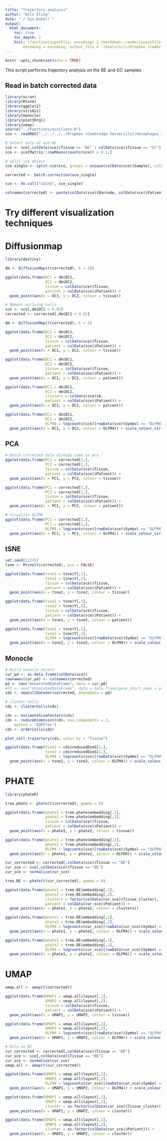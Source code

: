 ```yaml
---
title: "Trajectory analysis"
author: "Nils Eling"
date: "`r Sys.Date()`"
output: 
  html_document:
    toc: true
    toc_depth: 2
    knit: (function(inputFile, encoding) { rmarkdown::render(inputFile, 
        encoding = encoding, output_file = '/Users/nils/Dropbox (Cambridge University)/Oesophagus_single_cell/Results/Reports/Trajectory_analysis.html') })
---
```


```r
knitr::opts_chunk$set(echo = TRUE)
```

This script performs trajectory analysis on the BE and GC samples

## Read in batch corrected data

```r
library(scran)
library(Rtsne)
library(ggplot2)
library(viridis)
library(monocle)
library(plot3Drgl)
library(umap)
source("../Functions/auxiliary.R")
sce <- readRDS("../../../../Dropbox (Cambridge University)/Oesophagus_single_cell/All_corrected_sce.rds")

# Select only GC and BE
sce <- sce[,colData(sce)$Tissue == "BE" | colData(sce)$Tissue == "GC"]
sce <- sce[Matrix::rowMeans(counts(sce)) > 0.1,]

# Split sce object
sce_single <- split.sce(sce, groups = unique(colData(sce)$Sample), colData.name = "Sample")

corrected <- batch.correction(sce_single)

sce <- do.call("cbind", sce_single)

colnames(corrected) <- paste(colData(sce)$Barcode, colData(sce)$Patient, colData(sce)$Tissue, sep = "_")
```

# Try different visualization techniques

# Diffusionmap

```r
library(destiny)

dm <- DiffusionMap(t(corrected), k = 20)

ggplot(data.frame(DC1 = dm$DC1,
                  DC2 = dm$DC2,
                  tissue = colData(sce)$Tissue,
                  patient = colData(sce)$Patient)) + 
  geom_point(aes(x = DC1, y = DC2, colour = tissue))

# Remove outlying cells
sce <- sce[,dm$DC1 < 0.02]
corrected <- corrected[,dm$DC1 < 0.02]

dm <- DiffusionMap(t(corrected), k = 5)

ggplot(data.frame(DC1 = dm$DC1,
                  DC2 = dm$DC2,
                  tissue = colData(sce)$Tissue,
                  patient = colData(sce)$Patient)) + 
  geom_point(aes(x = DC1, y = DC2, colour = tissue))

ggplot(data.frame(DC1 = dm$DC1,
                  DC2 = dm$DC2,
                  tissue = colData(sce)$Tissue,
                  patient = colData(sce)$Patient)) + 
  geom_point(aes(x = DC1, y = DC2, colour = patient))

ggplot(data.frame(DC1 = dm$DC1,
                  DC2 = dm$DC2,
                  clusters = colData(sce)$A,
                  patient = colData(sce)$Patient)) + 
  geom_point(aes(x = DC1, y = DC2, colour = patient))

ggplot(data.frame(DC1 = dm$DC1,
                  DC2 = dm$DC2,
                  OLFM4 = logcounts(sce)[rowData(sce)$Symbol == "OLFM4",])) +
  geom_point(aes(x = DC1, y = DC2, colour = OLFM4)) + scale_colour_viridis()
```

## PCA

```r
# Batch corrected data already come as pca
ggplot(data.frame(PC1 = corrected[1,],
                  PC2 = corrected[2,],
                  tissue = colData(sce)$Tissue,
                  patient = colData(sce)$Patient)) + 
  geom_point(aes(x = PC1, y = PC2, colour = tissue))

ggplot(data.frame(PC1 = corrected[1,],
                  PC2 = corrected[2,],
                  tissue = colData(sce)$Tissue,
                  patient = colData(sce)$Patient)) + 
  geom_point(aes(x = PC1, y = PC2, colour = patient))

# Visualize OLFM4
ggplot(data.frame(PC1 = corrected[1,],
                  PC2 = corrected[2,],
                  OLFM4 = logcounts(sce)[rowData(sce)$Symbol == "OLFM4",])) +
  geom_point(aes(x = PC1, y = PC2, colour = OLFM4)) + scale_colour_viridis()
```

## tSNE

```r
set.seed(12345)
tsne <- Rtsne(t(corrected), pca = FALSE)

ggplot(data.frame(tsne1 = tsne$Y[,1],
                  tsne2 = tsne$Y[,2],
                  tissue = colData(sce)$Tissue,
                  patient = colData(sce)$Patient)) + 
  geom_point(aes(x = tsne1, y = tsne2, colour = tissue))

ggplot(data.frame(tsne1 = tsne$Y[,1],
                  tsne2 = tsne$Y[,2],
                  tissue = colData(sce)$Tissue,
                  patient = colData(sce)$Patient)) + 
  geom_point(aes(x = tsne1, y = tsne2, colour = patient))

ggplot(data.frame(tsne1 = tsne$Y[,1],
                  tsne2 = tsne$Y[,2],
                  OLFM4 = logcounts(sce)[rowData(sce)$Symbol == "OLFM4",])) +
  geom_point(aes(x = tsne1, y = tsne2, colour = OLFM4)) + scale_colour_viridis()

```

## Monocle

```r
# Build monocle object
cur_pd <- as.data.frame(colData(sce))
rownames(cur_pd) <- colnames(corrected)
pd <- new("AnnotatedDataFrame", data = cur_pd)
#fd <- new("AnnotatedDataFrame", data = data.frame(gene_short_name = paste("PC", 1:50, sep = "")))
cds <- newCellDataSet(corrected, phenoData = pd)

# cluster cells
cds <- clusterCells(cds)

cds <- estimateSizeFactors(cds)
cds <- reduceDimension(cds, max_components = 2,
    method = 'DDRTree')
cds <- orderCells(cds)

plot_cell_trajectory(cds, color_by = "Tissue")

ggplot(data.frame(tsne1 = cds@reducedDimS[1,],
                  tsne2 = cds@reducedDimS[2,],
                  OLFM4 = logcounts(sce)[rowData(sce)$Symbol == "OLFM4",])) +
  geom_point(aes(x = tsne1, y = tsne2, colour = OLFM4)) + scale_colour_viridis()
```

# PHATE

```r
library(phateR)

tree.phate <- phate(t(corrected), gamma = 0)

ggplot(data.frame(phate1 = tree.phate$embedding[,1],
                  phate2 = tree.phate$embedding[,2],
                  tissue = colData(sce)$Tissue,
                  patient = colData(sce)$Patient)) + 
  geom_point(aes(x = phate1, y = phate2, colour = tissue))

ggplot(data.frame(phate1 = tree.phate$embedding[,1],
                  phate2 = tree.phate$embedding[,2],
                  OLFM4 = logcounts(sce)[rowData(sce)$Symbol == "OLFM4",])) +
  geom_point(aes(x = phate1, y = phate2, colour = OLFM4)) + scale_colour_viridis()

cur_corrected <- corrected[,colData(sce)$Tissue == "BE"]
cur_sce <- sce[,colData(sce)$Tissue == "BE"]
cur_sce <- normalize(cur_sce)

tree.BE <- phate(t(cur_corrected), gamma = 0)

ggplot(data.frame(phate1 = tree.BE$embedding[,1],
                  phate2 = tree.BE$embedding[,2],
                  clusters = factor(colData(cur_sce)$Tissue_cluster),
                  patient = colData(cur_sce)$Patient)) + 
  geom_point(aes(x = phate1, y = phate2, colour = clusters))

ggplot(data.frame(phate1 = tree.BE$embedding[,1],
                  phate2 = tree.BE$embedding[,2],
                  OLFM4 = logcounts(cur_sce)[rowData(cur_sce)$Symbol == "OLFM4",])) +
  geom_point(aes(x = phate1, y = phate2, colour = OLFM4)) + scale_colour_viridis()

ggplot(data.frame(phate1 = tree.BE$embedding[,1],
                  phate2 = tree.BE$embedding[,2],
                  OLFM4 = logcounts(cur_sce)[rowData(cur_sce)$Symbol == "MUC2",])) +
  geom_point(aes(x = phate1, y = phate2, colour = OLFM4)) + scale_colour_viridis()
```

# UMAP

```r
umap.all <- umap(t(corrected))

ggplot(data.frame(UMAP1 = umap.all$layout[,1],
                  UMAP2 = umap.all$layout[,2],
                  tissue = colData(sce)$Tissue,
                  patient = colData(sce)$Patient)) + 
  geom_point(aes(x = UMAP1, y = UMAP2, colour = tissue))

ggplot(data.frame(UMAP1 = umap.all$layout[,1],
                  UMAP2 = umap.all$layout[,2],
                  OLFM4 = logcounts(sce)[rowData(sce)$Symbol == "OLFM4",])) +
  geom_point(aes(x = UMAP1, y = UMAP2, colour = OLFM4)) + scale_colour_viridis()

# Only on BE
cur_corrected <- corrected[,colData(sce)$Tissue == "BE"]
cur_sce <- sce[,colData(sce)$Tissue == "BE"]
cur_sce <- normalize(cur_sce)
umap.all <- umap(t(cur_corrected))

ggplot(data.frame(UMAP1 = umap.all$layout[,1],
                  UMAP2 = umap.all$layout[,2],
                  OLFM4 = logcounts(cur_sce)[rowData(cur_sce)$Symbol == "OLFM4",])) +
  geom_point(aes(x = UMAP1, y = UMAP2, colour = OLFM4)) + scale_colour_viridis()

ggplot(data.frame(UMAP1 = umap.all$layout[,1],
                  UMAP2 = umap.all$layout[,2],
                  cluster = as.factor(colData(cur_sce)$Tissue_cluster))) + 
  geom_point(aes(x = UMAP1, y = UMAP2, colour = cluster))

ggplot(data.frame(UMAP1 = umap.all$layout[,1],
                  UMAP2 = umap.all$layout[,2],
                  cluster = as.factor(colData(cur_sce)$Patient))) + 
  geom_point(aes(x = UMAP1, y = UMAP2, colour = cluster))

```


